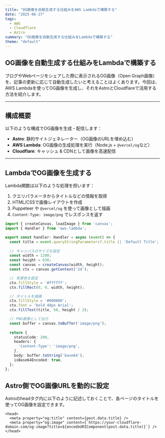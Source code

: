 ```yaml
---
title: "OG画像を自動生成する仕組みをAWS Lambdaで構築する"
date: "2025-06-27"
tags:
  - AWS
  - Cloudflare
  - Astro
summary: "OG画像を自動生成する仕組みをLambdaで構築する"
theme: "default"
---
```


## OG画像を自動生成する仕組みをLambdaで構築する

ブログやWebページをシェアした際に表示されるOG画像（Open Graph画像）を、記事の更新に応じて自動生成したいと考えることはよくあります。今回は、AWS Lambdaを使ってOG画像を生成し、それをAstroとCloudflareで活用する方法を紹介します。

---

## 構成概要

以下のような構成でOG画像を生成・配信します：

- **Astro**: 静的サイトジェネレーター（OG画像のURLを埋め込む）
- **AWS Lambda**: OG画像の生成処理を実行（Node.js + `@vercel/og`など）
- **Cloudflare**: キャッシュ & CDNとして画像を高速配信

---

## LambdaでOG画像を生成する

Lambda関数は以下のような処理を担います：

1. クエリパラメータからタイトルなどの情報を取得
2. HTML/CSSで画像レイアウトを作成
3. Puppeteer や `@vercel/og` を使って画像として描画
4. `Content-Type: image/png` でレスポンスを返す

```typescript title="app.ts"
import { createCanvas, loadImage } from 'canvas';
import { Handler } from 'aws-lambda';

export const handler: Handler = async (event) => {
  const title = event.queryStringParameters?.title || 'Default Title';
  
  // キャンバスのサイズを設定
  const width = 1200;
  const height = 630;
  const canvas = createCanvas(width, height);
  const ctx = canvas.getContext('2d');

  // 背景色を設定
  ctx.fillStyle = '#ffffff';
  ctx.fillRect(0, 0, width, height);

  // タイトルを描画
  ctx.fillStyle = '#000000';
  ctx.font = 'bold 48px Arial';
  ctx.fillText(title, 50, height / 2);

  // PNG画像として出力
  const buffer = canvas.toBuffer('image/png');
  
  return {
    statusCode: 200,
    headers: {
      'Content-Type': 'image/png',
    },
    body: buffer.toString('base64'),
    isBase64Encoded: true,
  };
};
```

## Astro側でOG画像URLを動的に設定

Astroのheadタグ内に以下のように記述しておくことで、各ページのタイトルを使ってOG画像を設定できます。

```astro title="src/pages/blog/[slug].astro"
<head>
  <meta property="og:title" content={post.data.title} />
  <meta property="og:image" content={`https://your-cloudflare-domain.com/og-image?title=${encodeURIComponent(post.data.title)}`} />
</head>
```